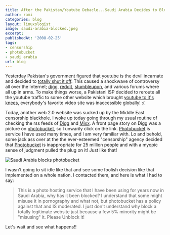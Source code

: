 ```yaml
---
title: After the Pakistan/Youtube Debacle...Saudi Arabia Decides to Block Photobucket!
author: rami
categories: blog
layout: linuxologist
image: saudi-arabia-blocked.jpeg
excerpt:
publishedAt: '2008-02-25'
tags:
- censorship
- photobucket
- saudi arabia
url: blog
---
```


Yesterday Pakistan's government figured that youtube is the devil incarnate and decided to [totally shut it off](http://news.bbc.co.uk/2/hi/south_asia/7261727.stm "totally shut it off"). This caused a shockwave of controversy all over the Internet; [digg](http://digg.com/world_news/Pakistan_blocks_YouTube "digg"), [reddit](http://reddit.com/info/69thb/comments/ "reddit"), [stumbleupon](http://www.stumbleupon.com/url/news.bbc.co.uk/2/hi/south_asia/7261727.stm "stumbleupon"), and various forums where all up in arms. To make things worse, a Pakistani ISP decided to reroute all the youtube traffic to some other website which brought [youtube to it's knees](http://blog/s.zdnet.com/threatchaos/ "youtube to it's knees"), everybody's favorite video site was inaccessible globally! :(

Today, another web 2.0 website was sucked up by the Middle East censorship blackhole. I woke up today going through my usual routine of checking the rss feeds of [Digg](http://www.digg.com "Digg") and [Mixx](http://www.mixx.com "Mixx"). A front page story on Digg was a picture on [photobucket](http://www.photobucket.com "photobucket"), so I unwarily click on the link. [Photobucket](http://www.photobucket.com "Photobucket") is service I have used many times, and I am very familiar with. Lo and behold, some jack ass over at the the ever-esteemed "censorship" agency decided that [Photobucket](http://www.photobucket.com "Photobucket") is inappropriate for 25 million people and with a myopic sense of judgment pulled the plug on it! Just like that!

![Saudi Arabia blocks photobucket](/assets/images/content/blog/saudi-arabia-blocked.jpeg)

I wasn't going to sit idle like that and see some foolish decision like that implemented on a whole nation. I contacted them, and here is what I had to say:

> This is a photo hosting service that I have been using for years now in Saudi Arabia, why has it been blocked? I understand that some might misuse it in pornography and what not, but photobucket has a policy against that and IS moderated. I just don't understand why block a totally legitimate website just because a few 5% minority might be "misusing" it. Please Unblock it!

Let's wait and see what happens!!
